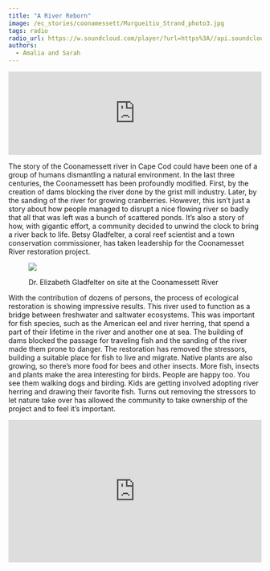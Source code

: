 ```yaml
---
title: "A River Reborn"
image: /ec_stories/coonamessett/Murgueitio_Strand_photo3.jpg
tags: radio
radio_url: https://w.soundcloud.com/player/?url=https%3A//api.soundcloud.com/tracks/176479242
authors:
  - Amalia and Sarah
---
```



<iframe width="100%" height="166" scrolling="no" frameborder="no" allow="autoplay" src="https://w.soundcloud.com/player/?url=https%3A//api.soundcloud.com/tracks/176479242&color=%23aa483f&auto_play=false&hide_related=false&show_comments=false&show_user=false&show_reposts=false&show_teaser=false&visual=false&download=true&show_artwork=false"></iframe>

The story of the Coonamessett river in Cape Cod could have been one of a group of humans dismantling a natural environment. In the last three centuries, the Coonamessett has been profoundly modified. First, by the creation of dams blocking the river done by the grist mill industry. Later, by the sanding of the river for growing cranberries. However, this isn’t just a story about how people managed to disrupt a nice flowing river so badly that all that was left was a bunch of scattered ponds. It’s also a story of how, with gigantic effort, a community decided to unwind the clock to bring a river back to life. Betsy Gladfelter, a coral reef scientist and a town conservation commissioner, has taken leadership for the Coonamesset River restoration project. 

<figure>
<img src ="/ec_stories/coonamessett/Murgueitio_Strand_photo1.jpeg">
<figcaption><p>Dr. Elizabeth Gladfelter on site at the Coonamessett River</p></figcaption>
</figure>


With the contribution of dozens of persons, the process of ecological restoration is showing impressive results. This river used to function as a bridge between freshwater and saltwater ecosystems. This was important for fish species, such as the American eel and river herring, that spend a part of their lifetime in the river and another one at sea. The building of dams blocked the passage for traveling fish and the sanding of the river made them prone to danger. The restoration has removed the stressors, building a suitable place for fish to live and migrate. Native plants are also growing, so there’s more food for bees and other insects. More fish, insects and plants make the area interesting for birds. People are happy too. You see them walking dogs and birding. Kids are getting involved adopting river herring and drawing their favorite fish. Turns out removing the stressors to let nature take over has allowed the community to take ownership of the project and to feel it’s important.

<div style="padding:56.25% 0 0 0;position:relative;">
<iframe style="position:absolute;top:0;left:0;width:100%;height:100%;" src="https://www.youtube.com/embed/NFX03Qx1vn4" frameborder="0" allow="accelerometer; autoplay; encrypted-media; gyroscope; picture-in-picture" allowfullscreen></iframe>
</div>
